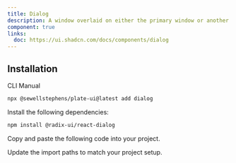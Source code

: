```yaml
---
title: Dialog
description: A window overlaid on either the primary window or another dialog window, rendering the content underneath inert.
component: true
links:
  doc: https://ui.shadcn.com/docs/components/dialog
---
```


## Installation

<Tabs defaultValue="cli">

<TabsList>
<TabsTrigger value="cli">CLI</TabsTrigger>
<TabsTrigger value="manual">Manual</TabsTrigger>
</TabsList>
<TabsContent value="cli">

```bash
npx @sewellstephens/plate-ui@latest add dialog
```

</TabsContent>

<TabsContent value="manual">

<Steps>

<Step>

Install the following dependencies:

```bash
npm install @radix-ui/react-dialog
```

</Step>

<Step>

Copy and paste the following code into your project.

</Step>

<ComponentSource name="dialog" />

<Step>

Update the import paths to match your project setup.

</Step>

</Steps>

</TabsContent>

</Tabs>
